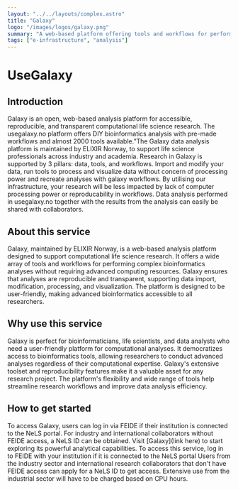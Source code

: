 ```yaml
---
layout: "../../layouts/complex.astro"
title: "Galaxy"
logo: "/images/logos/galaxy.png"
summary: "A web-based platform offering tools and workflows for performing complex bioinformatics analyses."
tags: ["e-infrastructure", "analysis"]
---
```


# UseGalaxy

## Introduction

Galaxy is an open, web-based analysis platform for accessible, reproducible, and transparent computational life science research. The usegalaxy.no platform offers DIY bioinformatics analysis with pre-made workflows and almost 2000 tools available.”The Galaxy data analysis platform is maintained by ELIXIR Norway, to support  life science professionals across industry and academia. Research in Galaxy is supported by 3 pillars: data, tools, and workflows. Import and modify your data, run tools to process and visualize data without concern of processing power and recreate analyses with galaxy workflows. By utilising our infrastructure, your research will be less impacted by lack of computer processing power or reproducability in workflows. Data analysis performed in usegalaxy.no together with the results from the analysis can easily be shared with collaborators.

## About this service

Galaxy, maintained by ELIXIR Norway, is a web-based analysis platform designed to support computational life science research. It offers a wide array of tools and workflows for performing complex bioinformatics analyses without requiring advanced computing resources. Galaxy ensures that analyses are reproducible and transparent, supporting data import, modification, processing, and visualization. The platform is designed to be user-friendly, making advanced bioinformatics accessible to all researchers.

## Why use this service

Galaxy is perfect for bioinformaticians, life scientists, and data analysts who need a user-friendly platform for computational analyses. It democratizes access to bioinformatics tools, allowing researchers to conduct advanced analyses regardless of their computational expertise. Galaxy's extensive toolset and reproducibility features make it a valuable asset for any research project. The platform's flexibility and wide range of tools help streamline research workflows and improve data analysis efficiency.

## How to get started

To access Galaxy, users can log in via FEIDE if their institution is connected to the NeLS portal. For industry and international collaborators without FEIDE access, a NeLS ID can be obtained. Visit [Galaxy](link here) to start exploring its powerful analytical capabilities.
To access this service, log in to FEIDE with your institution if it is connected to the NeLS portal Users from the industry sector and international research collaborators that don't have FEIDE access can apply for a NeLS ID to get access. Extensive use from the industrial sector will have to be charged based on CPU hours.
